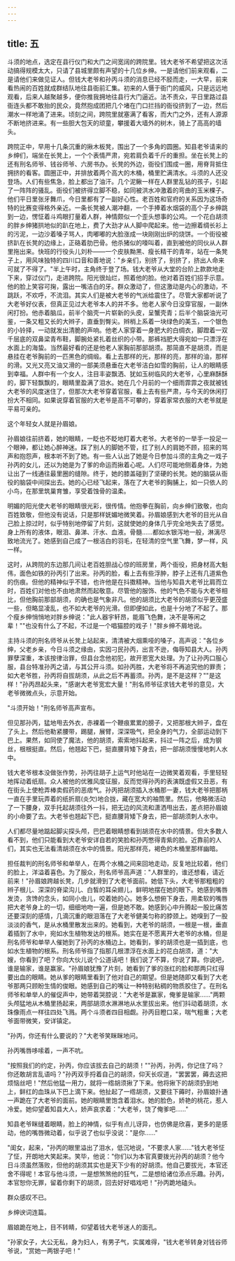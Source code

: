 ```yaml
---
---
---
```

title: 五
---




斗须的地点，选定在县行仪门和大门之间宽阔的跨院里。钱大老爷不希望把这次活动搞得规模太大，只请了县城里颇有声望的十几位乡绅。一是请他们前来观看，二是请他们来做见证人。但钱大老爷和孙丙斗须的消息已经不胫而走，一大早，前来看热闹的百姓就成群结队地往县衙前汇集。初来的人慑于衙门的威风，只是远远地观看，后来人越聚越多，便你推我拥地往县行大门逼近。法不责众，平日里路过县衙连头都不敢抬的民众，竟然抱成团把几个堵在门口拦挡的衙役挤到了一边，然后潮水一样地涌了进来。顷刻之间，跨院里就塞满了看客，而大门之外，还有人源源不断地挤进来。有一些胆大包天的顽童，攀援着大墙外的树木，骑上了高高的墙头。

跨院正中，早用十几条沉重的揪木板凳，围出了一个多角的圆圈。知县老爷请来的乡绅们，端坐在长凳上，一个个表情严肃，宛若肩负着千斤的重担。坐在长凳上的还有刑名师爷、钱谷师爷、六房书办。长凳的外边，衙役们围成一圈，用脊背抵住拥挤的看客。圆圈正中，并排放着两个高大的木桶，桶里贮满清水。斗须的人还没登场。人们有些焦急，脸上都出了油汗。几个泥鳅一样在人群里乱钻的孩子，引起了一阵阵的骚乱。衙役们被挤得立脚不稳，如同被洪水冲激着的弯曲的玉米棵子。他们平日里张牙舞爪，今日里都有了一副好心性。老百姓和官府的关系因为这场奇特的比赛变得格外亲近。一条长凳被人潮冲翻，一个手捧着水烟袋的高个子乡绅跳到一边，愣怔着斗鸡眼打量着人群，神情颇似一个歪头想事的公鸡。一个花白胡须的胖乡绅猪拱地似的趴在地上，费了大劲才从人脚中爬起来。他一边擦着绸长衫上的污泥，一边沙着嗓子骂人，肉嘟嘟的大脸涨成一块刚刚出炉的烧饼。一个街役被挤趴在长凳的边缘上，正硌着肋巴骨。他杀猪似的嚎叫着，直到被他的同伙从人群里拖出来。快班的行役头儿刘朴——一个皮肤黝黑、瘦长精干的青年，站在一条凳子上，用风味独特的四川口音和善地说："乡亲们，别挤了，别挤了，挤出人命来可就了不得了。"半上午时，主角终于登了场。钱大老爷从大堂的台阶上款款地走下来，穿过仪门，走进跨院。阳光很灿烂，照着他的脸。他对着百姓们招手示意。他的脸上笑容可掬，露出一嘴洁白的牙。群众激动了，但这激动是内心的激动，不跳跃，不欢呼，不流泪。其实人们是被大老爷的气派给震住了。尽管大家都听说了大老爷好仪表，但真正见过大老爷本人的并不多。他老人家今日没穿官服，一副休闲打扮。他赤着脑瓜，前半个脑壳一片崭新的头皮，呈蟹壳青；后半个脑袋油光可鉴，一条又粗又长的大辫子，直垂到臀尖。辫梢上系着一块绿色的美玉，一个银色的小铃择，一动就发出清脆的声响。他老人家穿着一身肥大的白绸衣，脚蹬着一双千层底的双鼻梁青布鞋，脚腕处紧扎着丝织的小带。那裤裆肥大得宛如一只漂浮在水面上的海蛰。当然最好看的还是他老人家胸前那部胡须。那简直不是胡须，而是悬挂在老爷胸前的一匹黑色的绸缎。看上去那样的光，那样的亮，那样的油，那样的滑。又光又亮又油又滑的一部美须悬垂在大老爷洁白如雪的胸前，让人的眼睛感到幸福。人群中有一个女人，注目丰姿飘洒、犹如玉树临风的大老爷，心里麻酥酥的，脚下轻飘飘的，眼睛里盈满了泪水。她在几个月前的一个细雨霏霏之夜就被钱大老爷的风度迷住了，但那次大老爷穿着官服，看上去有些严肃，与今天的休闲打扮大不相同。如果说穿着官服的大老爷是高不可攀的，穿着家常衣服的大老爷就是平易可亲的。

这个年轻女人就是孙眉娘。

孙眉娘往前挤着，她的眼睛，一眨也不眨地盯着大老爷。大老爷的一举手一投足一个眼神，都让她心醉神迷。踩了别人的脚她不管，扛了别人的肩她不顾，招来的骂声和抱怨声，根本听不到了她。有一些人认出了她是今日参加斗须的主角之一戏子孙丙的女儿，还以为她是为了爹的命运而揪着心呢。人们尽可能地侧着身体，为她让出了一线通往最里圈的缝隙。终于，她的膝盖碰到了坚硬的长凳。她的脑袋从衙役的脑袋中间探出去。她的心已经飞起来，落在了大老爷的胸脯上，如一只依人的小鸟，在那里筑巢育雏，享受着蚀骨的温柔。

明媚的阳光使大老爷的眼睛很光彩，很传情。他抱拳在胸前，向乡绅们致敬，也向百姓致敬，但他没有说话，只是那样妩媚地微笑着。孙眉娘感到大老爷的目光从自己脸上掠过时，似乎特别地停留了片刻，这就使她的身体几乎完全地失去了感觉。身上所有的液体，眼泪、鼻涕、汗水、血液。骨髓……都如水银泻地一般，淋漓尽致地流光了。她感到自己成了一根洁白的羽毛，在轻清的空气里飞舞，梦一样，风一样。

这时，从跨院的东边那几间让老百姓胆战心惊的班房里，两个衙役，把身材高大魁伟，面色如铁的孙丙引了出来。孙丙的脸，看上去有些浮肿，脖子上还有几道紫色的伤痕。但他的精神似乎不错，也许他是在抖擞精神。当他与知县大老爷比肩而立时，百姓们对他也不由地肃然而起敬意。尽管他的服饰、他的气色不能与大老爷相比，但他胸前那部胡须，的确也是气象非凡。他的胡须比大老爷的胡须似乎更茂盛一些，但略显凌乱，也不如大老爷的光滑。但即便如此，也是十分地了不起了。那个瘦乡绅悄悄地对胖乡绅说："此人器宇轩昂，能眉飞色舞，决不是等闲之辈！""也没有什么了不起，不过是一个唱猫腔的戏子！"胖乡绅不屑地说。

主持斗须的刑名师爷从长凳上站起来，清清被大烟熏哑的嗓子，高声说："各位乡绅，父老乡亲，今日斗须之缘由，实因刁民孙丙，出言不逊，侮辱知县大人。孙丙罪孽深重，本该按律治罪，但县台念他初犯，故开恩宽大处理。为了让孙丙口服心服，县台特准孙丙之请，与其公开斗须。如孙丙胜，大老爷将不再追究他的罪责；如大老爷胜，孙丙将自拔胡须，从此之后不再蓄须。孙丙，是不是这样？""是这样！"孙丙昂起头来，"感谢大老爷宽宏大量！"刑名师爷征求钱大老爷的意见，大老爷微微点头，示意开始。

"斗须开始！"刑名师爷高声宣布。

但见那孙丙，猛地甩去外衣，赤裸着一个鞭痕累累的膀子，又把那根大辫子，盘在了头上。然后他勒紧腰带，踢腿，展臂，深深吸气，把全身的气力，全部运动到下巴上。果然，如同使了魔法，他的胡须，索索地抖起来，抖过一阵之后，成为钢丝，根根挺直。然后，他翘起下巴，挺直腰背矮下身去，把一部胡须慢慢地刺人水中。

钱大老爷根本没做张作势，孙丙往胡子上运气时他站在一边微笑着观看，手里轻轻地挥动着纸扇。众人被他的优雅风度征服，反而觉得孙丙的表演既虚假又丑恶，有在街头上使枪弄棒卖假药的恶痞气。孙丙把胡须插入水桶那一妻，钱大老爷把那柄一直在手里玩弄着的纸折扇(炎欠)地合拢，藏在宽大的袖筒里。然后，他略微活动了一下腰身，双手托起胡须往外一抖，把无边的风流和潇洒甩出去，差点把孙眉娘的小命要了去。大老爷也翘起下巴，挺直腰背矮下身去，把一部胡须刺人水中。

人们都尽量地踮起脚尖探头颅，巴巴着眼睛想看到胡须在水中的情景。但大多数人看不到，他们只能看到大老爷安详自若的笑脸和孙丙憋得青紫的脸。近靠前的人们，其实也无法看清胡须在水中的情景。阳光那样亮，褐色的木桶里那样幽暗。

担任裁判的刑名师爷和单举人，在两个水桶之间来回地走动，反复地比较着，他们的脸上，洋溢着喜色。为了服众，刑名师爷高声道："人群里的，谁还想看，请近前来！"孙眉娘跨越长凳，几步就滑到了大老爷面前。她低下头，大老爷那粗粗的辫子根儿、深深的脊梁沟儿、白皙的耳朵翅儿，鲜明地摆在她的眼下。她感到嘴唇发烫，贪馋的念头，如同小虫儿，咬着她的心。她多么想俯下身去，用柔软的嘴唇把大老爷身上的一切，细细地吻一遍，但是她不敢。她感到心中升腾起一股比痛苦还要深刻的感情，几滴沉重的眼泪落在了大老爷健美匀称的脖颈上。她嗅到了一股淡淡的香气，是从水桶里散发出来的。她看到，大老爷的胡须，一根是一根，垂直着插到了水中，宛如水生植物发达的根系。她实在是不愿离开大老爷的水桶，但是刑名师爷和单举人催她到了孙丙的水桶边上。她看到，爹的胡须也是一插到底，也如水生植物的根系。刑名师爷指了指那几根漂浮在水面上的花白胡须，道："大嫂，你看到了吧？你向大伙儿说个公道话吧！我们说了不算，你说了算。你说吧，谁是输家，谁是赢家。"孙眉娘犹豫了片刻，她看到了爹的涨红的脸和那两只红得要出血的眼睛。她从爹的眼睛里看到了他对自己的期望。但是她随即又看到了大老爷那两只顾盼生情的俊眼。她感到自己的嘴让一种特别粘稠的物质胶住了。在刑名师爷和单举人的催促声中，她带着哭腔说："大老爷是赢家，俺爹是输家……"两颗头颅猛地从木桶里扬起来，两部胡须水淋淋地从水里拔出来。他们抖动着胡须，水珠像雨点一样往四处飞溅。两个斗须者四目相觑。孙丙目瞪口呆，喘气粗重；大老爷面带微笑，安详镇定。

"孙丙，你还有什么要说的？"大老爷笑眯眯地问。

孙丙嘴唇哆嗦着，一声不吭。

"按照我们的约定，孙丙，你应该拔去自己的胡须！""孙丙，孙丙，你记住了吗？你还敢胡言乱语吗？"孙丙双手捋着自己的胡须，仰天长叹道，"罢罢罢，薅去这把烦恼丝吧！"然后他猛一用力，就将一绺胡须揪了下来。他将揪下的胡须扔到地上，鲜红的血珠从下巴上滴下来。他扯起了一绺胡须，又要往下薅时，孙眉娘扑通一声跪在了大老爷的面前。她的眼睛里饱含着泪水。她的脸色，娇艳的桃花，惹人冷爱。她仰望着知县大人，娇声哀求着："大老爷，饶了俺爹吧……"

知县老爷眯缝着眼睛，脸上的神情，似乎有点儿讶异，也仿佛是欣喜，更多的是感动，他的嘴唇微动着，似乎说了也似乎没说："是你……"

"闺女，起来，"孙丙的眼里溢出了泪水，低沉地说，"不要求人家……"钱大老爷怔了怔，开朗地大笑起来。笑毕，他说："你们以为本官真要拨光孙丙的胡须？他今日斗须虽然落败，但他的胡须其实也是天下少有的好胡须。他自己要拔光，本官还舍不得呢！本官与他斗须，一是想煞煞他的狂气，二是想给诸位添点乐趣。孙丙，本官恕你无罪，留着你剩下的胡须，回去好好唱戏吧！"孙丙跪地磕头。

群众感叹不已。

乡绅谀词连篇。

眉娘跪在地上，目不转睛，仰望着钱大老爷迷人的面孔。

"孙家女子，大公无私，身为妇人，有男子气，实属难得，"钱大老爷转身对钱谷师爷说，"赏她一两银子吧！"